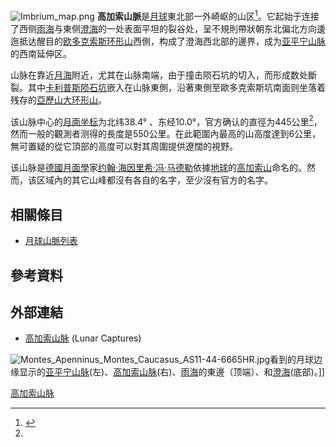 {{Infobox mountain
| name =高加索山脈
| Photo = Montes Caucasus AS15-M-1536.jpg|240px
| Caption = [[阿波羅15號|阿波羅15號]]在106公里高處面對北方的高加索山脈南部側視圖。
| elevation = 
| Listing = [[月球山脉列表|月球山脉]]
| location = [[月球|月球]]
| coordinates = {{Lunar coords and quad cat|38.4|N|10.0|E}}<ref name=USGS>{{cite web |title=Montes Caucasus |publisher=USGS Astrogeology |work=Gazetteer of Planetary Nomenclature |url=http://planetarynames.wr.usgs.gov/Feature/4007 |accessdate=2010-08-26 |archive-date=2021-03-25 |archive-url=https://web.archive.org/web/20210325073505/https://planetarynames.wr.usgs.gov/Feature/4007 |dead-url=no }}</ref>
| type = 
| age = 
}}
[[Image:Imbrium_map.png|thumb]]
'''高加索山脈'''是[[月球|月球]]東北部一外崎岖的山区<ref name="ARVAL">{{cite web |title=Moon Map |publisher=Observatorio ARVAL |url=http://www.oarval.org/MoonMapen.htm |accessdate=2010-08-26 |archive-date=2012-05-05 |archive-url=https://www.webcitation.org/67QtiDeem?url=http://www.oarval.org/MoonMapen.htm |dead-url=no }}</ref>。它起始于连接了西侧[[雨海|雨海]]与東侧[[澄海|澄海]]的一处表面平坦的裂谷处，呈不規則帶狀朝东北偏北方向逶迤抵达醒目的[[欧多克索斯环形山|欧多克索斯环形山]]西側，构成了澄海西北部的邊界，成为[[亞平寧山脈_(月球)|亚平宁山脉]]的西南延伸区。

山脉在靠近[[月海|月海]]附近，尤其在山脉南端，由于撞击陨石坑的切入，而形成数处斷裂。其中[[卡利普斯陨石坑|卡利普斯陨石坑]]嵌入在山脉東側，沿著東側至歐多克索斯坑南面则坐落着残存的[[亞歷山大环形山|亞歷山大环形山]]。

该山脉中心的[[月面坐标|月面坐标]]为北纬38.4° 、东经10.0°，官方确认的直徑为445公里<ref name=USGS/>，然而一般的觀測者测得的長度是550公里。在此範圍內最高的山高度達到6公里，無可置疑的從它頂部的高度可以對其周圍提供遼闊的視野。

该山脉是[[德國|德國]][[月面學|月面學]]家[[约翰·海因里希·冯·马德勒|约翰·海因里希·冯·马德勒]]依據[[地球|地球]]的[[高加索山|高加索山]]命名的。然而，该区域內的其它山峰都沒有各自的名字，至少沒有官方的名字。

== 相關條目 ==
* [[月球山脈列表|月球山脈列表]]

== 參考資料 ==
{{Reflist}}

== 外部連結 ==
*[http://www.lunar-captures.com/montes_files/100421_MontesCaucasus_Tar.jpg 高加索山脉] {{Wayback|url=http://www.lunar-captures.com/montes_files/100421_MontesCaucasus_Tar.jpg |date=20210211073649 }} (Lunar Captures)
[[Image:Montes_Apenninus_Montes_Caucasus_AS11-44-6665HR.jpg|thumb]]看到的月球边缘显示的[[亞平寧山脈_(月球)|亚平宁山脉]](左)、[[高加索山脈_(月球)|高加索山脉]](右)、[[雨海|雨海]]的東邊（顶端）、和[[澄海|澄海]](底部)。]]

[[Category:月球的山峰|高加索山脉]]